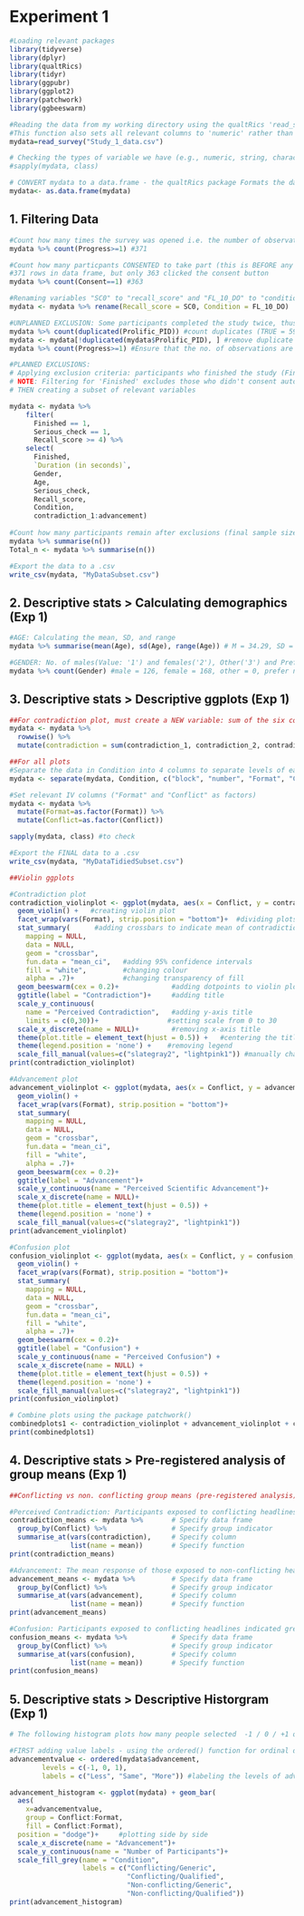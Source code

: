 
# Experiment 1  
 
```r

#Loading relevant packages
library(tidyverse)
library(dplyr)
library(qualtRics)
library(tidyr)
library(ggpubr)
library(ggplot2)
library(patchwork)
library(ggbeeswarm)

#Reading the data from my working directory using the qualtRics 'read_survey' function - Notably, this function removes the text in rows 2 and 3 (not part of the data)
#This function also sets all relevant columns to 'numeric' rather than 'character', which allows us to do descriptive calculations, mutate new variables, and plot data
mydata=read_survey("Study_1_data.csv")

# Checking the types of variable we have (e.g., numeric, string, character etc.) **Note that relevant columns for calulations are 'numeric'
#sapply(mydata, class)

# CONVERT mydata to a data.frame - the qualtRics package Formats the data to a tibble rather than a data frame - converting mydata into a data.frame fixes the rounding issue in my numeric calculations 
mydata<- as.data.frame(mydata)
```

## 1. Filtering Data 
```r

#Count how many times the survey was opened i.e. the number of observations (anyone with progress >= 1%)   [371] 
mydata %>% count(Progress>=1) #371

#Count how many particpants CONSENTED to take part (this is BEFORE any exclusions for non-completion / non-serious responding) [363]
#371 rows in data frame, but only 363 clicked the consent button 
mydata %>% count(Consent==1) #363

#Renaming variables "SC0" to "recall_score" and "FL_10_DO" to "condition"
mydata <- mydata %>% rename(Recall_score = SC0, Condition = FL_10_DO)

#UNPLANNED EXCLUSION: Some participants completed the study twice, thus there are duplicated IDs (identified through the Profilic_PID variable) that must be filtered out
mydata %>% count(duplicated(Prolific_PID)) #count duplicates (TRUE = 59, FALSE = 312)
mydata <- mydata[!duplicated(mydata$Prolific_PID), ] #remove duplicate rows from mydata - this function removes the second (duplicate) response  
mydata %>% count(Progress>=1) #Ensure that the no. of observations are now 312 (59 were removed)

#PLANNED EXCLUSIONS:
# Applying exclusion criteria: participants who finished the study (Finished==1), declared that they answered seriously (seriousness_check==1) AND scored 4 or above on recall
# NOTE: Filtering for 'Finished' excludes those who didn't consent automatically
# THEN creating a subset of relevant variables 

mydata <- mydata %>% 
    filter(
      Finished == 1,
      Serious_check == 1,
      Recall_score >= 4) %>% 
    select(
      Finished,
      `Duration (in seconds)`,
      Gender,
      Age,
      Serious_check, 
      Recall_score,
      Condition,
      contradiction_1:advancement)
  
#Count how many participants remain after exclusions (final sample size = 294)
mydata %>% summarise(n())
Total_n <- mydata %>% summarise(n())

#Export the data to a .csv
write_csv(mydata, "MyDataSubset.csv")
```

## 2. Descriptive stats > Calculating demographics (Exp 1)

```r
#AGE: Calculating the mean, SD, and range
mydata %>% summarise(mean(Age), sd(Age), range(Age)) # M = 34.29, SD = 12.67, Range = 18-69

#GENDER: No. of males(Value: '1') and females('2'), Other('3') and Prefer not to say('4'):
mydata %>% count(Gender) #male = 126, female = 168, other = 0, prefer not = 0
```

## 3. Descriptive stats > Descriptive ggplots (Exp 1)

```r
##For contradiction plot, must create a NEW variable: sum of the six contradiction ratings
mydata <- mydata %>%
  rowwise() %>%
  mutate(contradiction = sum(contradiction_1, contradiction_2, contradiction_3, contradiction_4, contradiction_5, contradiction_6))

##For all plots
#Separate the data in Condition into 4 columns to separate levels of each IV  ("Block_1_Generic_Conflict", "Block_2_Generic_Consistent", "Block_3_Qualified_Conflict" and "Block_4_Qualified_Consistent")
mydata <- separate(mydata, Condition, c("block", "number", "Format", "Conflict"))

#Set relevant IV columns ("Format" and "Conflict" as factors) 
mydata <- mydata %>%
  mutate(Format=as.factor(Format)) %>%
  mutate(Conflict=as.factor(Conflict))

sapply(mydata, class) #to check

#Export the FINAL data to a .csv
write_csv(mydata, "MyDataTidiedSubset.csv")

##Violin ggplots

#Contradiction plot
contradiction_violinplot <- ggplot(mydata, aes(x = Conflict, y = contradiction, fill = Conflict)) + #fill = colour grouping based on Conflict type
  geom_violin() +   #creating violin plot
  facet_wrap(vars(Format), strip.position = "bottom")+  #dividing plots by format, and changing facet titles to be at the bottom rather than top
  stat_summary(      #adding crossbars to indicate mean of contradiction scores as well as 95% confidence intervals
    mapping = NULL,
    data = NULL,
    geom = "crossbar",
    fun.data = "mean_ci",   #adding 95% confidence intervals
    fill = "white",         #changing colour
    alpha = .7)+            #changing transparency of fill
  geom_beeswarm(cex = 0.2)+             #adding dotpoints to violin plot. cex = scaling for adjusting point spacing
  ggtitle(label = "Contradiction")+     #adding title
  scale_y_continuous(        
    name = "Perceived Contradiction",   #adding y-axis title
    limits = c(0,30))+                 #setting scale from 0 to 30
  scale_x_discrete(name = NULL)+        #removing x-axis title
  theme(plot.title = element_text(hjust = 0.5)) +   #centering the title
  theme(legend.position = 'none') +    #removing legend
  scale_fill_manual(values=c("slategray2", "lightpink1")) #manually changing the fill colours from default colour grouping based on conflict to our desired colours
print(contradiction_violinplot)

#Advancement plot
advancement_violinplot <- ggplot(mydata, aes(x = Conflict, y = advancement, fill = Conflict)) +
  geom_violin() + 
  facet_wrap(vars(Format), strip.position = "bottom")+
  stat_summary(
    mapping = NULL,
    data = NULL,
    geom = "crossbar",
    fun.data = "mean_ci",
    fill = "white",
    alpha = .7)+
  geom_beeswarm(cex = 0.2)+
  ggtitle(label = "Advancement")+
  scale_y_continuous(name = "Perceived Scientific Advancement")+
  scale_x_discrete(name = NULL)+
  theme(plot.title = element_text(hjust = 0.5)) + 
  theme(legend.position = 'none') +
  scale_fill_manual(values=c("slategray2", "lightpink1"))
print(advancement_violinplot)

#Confusion plot
confusion_violinplot <- ggplot(mydata, aes(x = Conflict, y = confusion, fill = Conflict)) +
  geom_violin() + 
  facet_wrap(vars(Format), strip.position = "bottom")+
  stat_summary(
    mapping = NULL,
    data = NULL,
    geom = "crossbar",
    fun.data = "mean_ci",
    fill = "white",
    alpha = .7)+
  geom_beeswarm(cex = 0.2)+
  ggtitle(label = "Confusion") +
  scale_y_continuous(name = "Perceived Confusion") +
  scale_x_discrete(name = NULL) +
  theme(plot.title = element_text(hjust = 0.5)) + 
  theme(legend.position = 'none') +
  scale_fill_manual(values=c("slategray2", "lightpink1"))
print(confusion_violinplot)

# Combine plots using the package patchwork()
combinedplots1 <- contradiction_violinplot + advancement_violinplot + confusion_violinplot + plot_layout(ncol = 2)
print(combinedplots1)

```

## 4. Descriptive stats > Pre-registered analysis of group means (Exp 1)

```r
##Conflicting vs non. conflicting group means (pre-registered analysis)

#Perceived Contradiction: Participants exposed to conflicting headlines perceived greater contradiction between the six headline pairs (M = 25.3) than those exposed to non-conflicting headlines (M = 13.4)
contradiction_means <- mydata %>%       # Specify data frame
  group_by(Conflict) %>%                # Specify group indicator
  summarise_at(vars(contradiction),     # Specify column
               list(name = mean))       # Specify function
print(contradiction_means)

#Advancement: The mean response of those exposed to non-conflicting headlines (0.007) was greater than the mean response of those exposed to conflicting headlines (-0.25)
advancement_means <- mydata %>%         # Specify data frame
  group_by(Conflict) %>%                # Specify group indicator
  summarise_at(vars(advancement),       # Specify column
               list(name = mean))       # Specify function
print(advancement_means)

#Confusion: Participants exposed to conflicting headlines indicated greater agreement that ‘the headlines create confusion about how to be healthy’ than those exposed to non-conflicting headlines (4.52 vs 3.65 on a 5-point scale)
confusion_means <- mydata %>%           # Specify data frame
  group_by(Conflict) %>%                # Specify group indicator
  summarise_at(vars(confusion),         # Specify column
               list(name = mean))       # Specify function
print(confusion_means)
```

## 5. Descriptive stats > Descriptive Historgram (Exp 1)
```r
# The following histogram plots how many people selected  -1 / 0 / +1 on the advancement scale for each of the four conditions

#FIRST adding value labels - using the ordered() function for ordinal data.
advancementvalue <- ordered(mydata$advancement,
        levels = c(-1, 0, 1),
        labels = c("Less", "Same", "More")) #labeling the levels of advancement

advancement_histogram <- ggplot(mydata) + geom_bar(
  aes(
    x=advancementvalue, 
    group = Conflict:Format,    
    fill = Conflict:Format),
  position = "dodge")+     #plotting side by side
  scale_x_discrete(name = "Advancement")+
  scale_y_continuous(name = "Number of Participants")+
  scale_fill_grey(name = "Condition", 
                  labels = c("Conflicting/Generic", 
                             "Conflicting/Qualified",
                             "Non-conflicting/Generic",
                             "Non-conflicting/Qualified"))
print(advancement_histogram)
```
